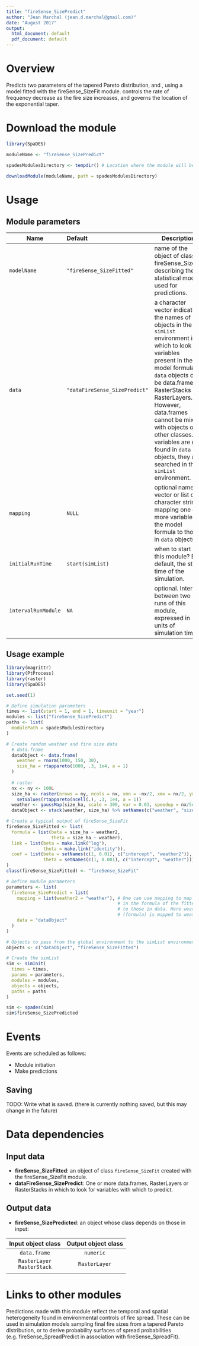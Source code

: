 ```yaml
---
title: "fireSense_SizePredict"
author: "Jean Marchal (jean.d.marchal@gmail.com)"
date: "August 2017"
output:
  html_document: default
  pdf_document: default
---
```


# Overview
Predicts two parameters of the tapered Pareto distribution, \beta and \theta, using a model fitted with the fireSense_SizeFit module. \beta controls the rate of frequency decrease as the fire size increases, and \theta governs the location of the exponential taper.

# Download the module
```r
library(SpaDES)

moduleName <- "fireSense_SizePredict"

spadesModulesDirectory <- tempdir() # Location where the module will be downloaded

downloadModule(moduleName, path = spadesModulesDirectory)
```

# Usage
## Module parameters
Name|Default|Description
----|:-------|---------------------------------------------------------------------
`modelName`|`"fireSense_SizeFitted"`|name of the object of class fireSense_SizeFit describing the statistical model used for predictions.
`data`|`"dataFireSense_SizePredict"`|a character vector indicating the names of objects in the `simList` environment in which to look for variables present in the model formula. `data` objects can be data.frames, RasterStacks or RasterLayers. However, data.frames cannot be mixed with objects of other classes. If variables are not found in `data` objects, they are searched in the `simList` environment.
`mapping`|`NULL`|optional named vector or list of character strings mapping one or more variables in the model formula to those in `data` objects.
`initialRunTime`|`start(simList)`|when to start this module? By default, the start time of the simulation.
`intervalRunModule`|`NA`|optional. Interval between two runs of this module, expressed in units of simulation time.

## Usage example
```r
library(magrittr)
library(PtProcess)
library(raster)
library(SpaDES)

set.seed(1)

# Define simulation parameters
times <- list(start = 1, end = 1, timeunit = "year")
modules <- list("fireSense_SizePredict")
paths <- list(
  modulePath = spadesModulesDirectory
)

# Create random weather and fire size data
  # data.frame
  dataObject <- data.frame(
    weather = rnorm(1000, 150, 30),
    size_ha = rtappareto(1000, .3, 1e4, a = 1)
  )
  
  # raster
  nx <- ny <- 100L
  size_ha <- raster(nrows = ny, ncols = nx, xmn = -nx/2, xmx = nx/2, ymn = -ny/2, ymx = ny/2) %>%
    setValues(rtappareto(ncell(.), .3, 1e4, a = 1))
  weather <- gaussMap(size_ha, scale = 300, var = 0.03, speedup = nx/5e2, inMemory = TRUE)
  dataObject <- stack(weather, size_ha) %>% setNames(c("weather", "size_ha"))

# Create a typical output of fireSense_SizeFit
fireSense_SizeFitted <- list(
  formula = list(beta = size_ha ~ weather2,
                 theta = size_ha ~ weather),
  link = list(beta = make.link("log"),
              theta = make.link("identity")),
  coef = list(beta = setNames(c(1, 0.01), c("intercept", "weather2")),
              theta = setNames(c(1, 0.001), c("intercept", "weather")))
)
class(fireSense_SizeFitted) <- "fireSense_SizeFit"

# Define module parameters
parameters <- list(
  fireSense_SizePredict = list(
    mapping = list(weather2 = "weather"), # One can use mapping to map variables
                                          # in the formula of the fitted object
                                          # to those in data. Here weather2 
                                          # (formula) is mapped to weather (data).
    data = "dataObject"
  )
)

# Objects to pass from the global environment to the simList environment
objects <- c("dataObject", "fireSense_SizeFitted")

# Create the simList
sim <- simInit(
  times = times, 
  params = parameters, 
  modules = modules, 
  objects = objects, 
  paths = paths
)

sim <- spades(sim)
sim$fireSense_SizePredicted
```

# Events
Events are scheduled as follows:

- Module initiation
- Make predictions

## Saving
TODO: Write what is saved. (there is currently nothing saved, but this may change in the future)

# Data dependencies
## Input data
- **fireSense_SizeFitted**: an object of class `fireSense_SizeFit` created with the fireSense_SizeFit module.
- **dataFireSense_SizePredict**: One or more data.frames, RasterLayers or RasterStacks in which to look for variables with which to predict.

## Output data
- **fireSense_SizePredicted**: an object whose class depends on those in input:

Input object class | Output object class
:-:|:-:
`data.frame` | `numeric`
`RasterLayer`<br>`RasterStack` | `RasterLayer`
||

# Links to other modules
Predictions made with this module reflect the temporal and spatial heterogeneity found in environmental controls of fire spread. These can be used in simulation models sampling final fire sizes from a tapered Pareto distribution, or to derive probability surfaces of spread probabilities (e.g. fireSense_SpreadPredict in association with fireSense_SpreadFit).


